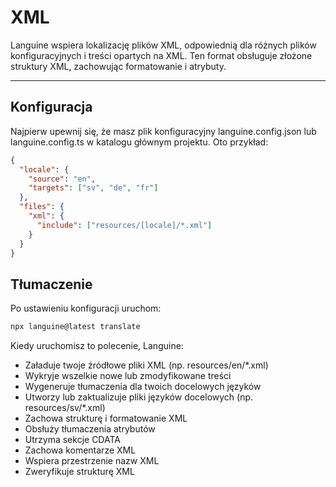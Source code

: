 # XML

Languine wspiera lokalizację plików XML, odpowiednią dla różnych plików konfiguracyjnych i treści opartych na XML. Ten format obsługuje złożone struktury XML, zachowując formatowanie i atrybuty.

---

## Konfiguracja

Najpierw upewnij się, że masz plik konfiguracyjny languine.config.json lub languine.config.ts w katalogu głównym projektu. Oto przykład:

```json
{
  "locale": {
    "source": "en",
    "targets": ["sv", "de", "fr"]
  },
  "files": {
    "xml": {
      "include": ["resources/[locale]/*.xml"]
    }
  }
}
```

## Tłumaczenie

Po ustawieniu konfiguracji uruchom:

```bash
npx languine@latest translate
```

Kiedy uruchomisz to polecenie, Languine:

- Załaduje twoje źródłowe pliki XML (np. resources/en/*.xml)
- Wykryje wszelkie nowe lub zmodyfikowane treści
- Wygeneruje tłumaczenia dla twoich docelowych języków
- Utworzy lub zaktualizuje pliki języków docelowych (np. resources/sv/*.xml)
- Zachowa strukturę i formatowanie XML
- Obsłuży tłumaczenia atrybutów
- Utrzyma sekcje CDATA
- Zachowa komentarze XML
- Wspiera przestrzenie nazw XML
- Zweryfikuje strukturę XML
